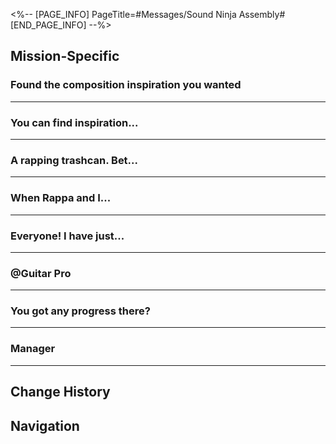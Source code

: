 <%-- [PAGE_INFO]
PageTitle=#Messages/Sound Ninja Assembly#
[END_PAGE_INFO] --%>
{{Messages Infobox
|id           = 159
|image        = NPC Sound Ninja Assembly Icon.png
|type         = Group
|participants = [[Czi]]; [[Dazzling Ninja Hero]]; [[E-Trash]]; [[Guitar Master]]; [[Trailblazer]]
|faction      = Penacony
}}

==Mission-Specific==
===Found the composition inspiration you wanted===
{{Messages
|start_condition = 
|text =
:{Choice} I got something
:'''(Trailblazer):''' Found the composition inspiration you wanted
:'''(Trailblazer):''' If this counts
:{{DIcon|Warning}} Document sent
:'''Dazzling Ninja Hero:''' An absolutely elegant beat!
:'''Dazzling Ninja Hero:''' I truly appreciate your hunt for my inspiration, Sound Master
:'''Dazzling Ninja Hero:''' I say, where did you find this secret art?
:{Choice} The Origami Bird...
::'''(Trailblazer):''' You won't believe it
::'''(Trailblazer):''' I played a melody with the origami birds
:{Choice} I was mad confused too
::'''(Trailblazer):''' It was preposterous
::'''(Trailblazer):''' I ran into a band comprising only origami birds
:'''Dazzling Ninja Hero:''' But their beat is indeed divine
:'''Dazzling Ninja Hero:''' The special sound ninja training will commence. When you return, you will surely see results
}}
----

===You can find inspiration...===
{{Messages
|start_condition = 
|text =
:{Choice} How about this?
:'''(Trailblazer):''' You can find inspiration in Peppy's barks
:'''(Trailblazer):''' I'm totally a savant at this
:{{DIcon|Warning}} Document sent
:'''Dazzling Ninja Hero:''' As expected from the Sound Master!
:'''Dazzling Ninja Hero:''' The special sound ninja training is going swimmingly. I shall not squander your efforts, Sound Master
}}
----

===A rapping trashcan. Bet...===
{{Messages
|start_condition = 
|text =
:{Choice} Listen to it when you've time?
:'''(Trailblazer):''' A rapping trashcan. Bet ya wouldn't have dreamt of it
:'''(Trailblazer):''' Even though you are indeed in a dream
:{{DIcon|Warning}} Document sent
:'''Dazzling Ninja Hero:''' There are such well-built ninja cans in this world? What a wonder
:'''Dazzling Ninja Hero:''' The sound ninja's prowess has all seen vast improvement with the special training. Please be at ease
}}
----

===When Rappa and I...===
{{Messages
|start_condition = 
|text =

}}
----

===Everyone! I have just...===
{{Messages
|start_condition = 
|text =
:'''Dazzling Ninja Hero:''' Everyone! I have just thought of a magnificent mantra
:'''Dazzling Ninja Hero:''' "Magical colors, streak across the wicked night. Evil is vanquished, dissipated in fright. Fret not in the journey through darkness and watch &mdash; the Ninja Heroes ascend the stage, fast and furious!"
:{{DIcon|Warning}} Guitar Pro has left the chat
:'''Czi:''' Goodbye! Miss Rappa, please don't cry for me
:{{DIcon|Warning}} Deal has left the chat
:'''E-Trash:''' I love Rappa's original rap
:'''E-Trash:''' No no no, it's a mantra that spits real bars
:'''E-Trash:''' For real
:'''E-Trash:''' Sorry
:{{DIcon|Warning}} E-Trash has left the chat
:{Choice} It's just us left
::'''(Trailblazer):''' We're really the last ninjas now
:{Choice} Can we turn this around...?
::'''(Trailblazer):''' (ritual dancing) Aahhh, return... Spirits return to us (spinning in circles)... Spirits return to us
}}
----

===@Guitar Pro===
{{Messages
|start_condition = 
|text =
:{Choice} @Guitar Pro
:'''(Trailblazer):''' @Guitar Pro
:'''(Trailblazer):''' You're the last one
}}
----

===You got any progress there?===
{{Messages
|start_condition = 
|text =

}}
----

==={{MC|f=Miss|m=Mr.}} Manager===
{{Messages
|start_condition = 
|text =
:'''Guitar Master:''' {{MC|f=Miss|m=Mr.}} Manager
:'''Guitar Master:''' Sorry. Montana seems to need you for something
:'''Guitar Master:''' Let's go and check out the area around the stage
}}
----

==Change History==
{{Change History|2.6}}

==Navigation==
{{Messages Navbox}}